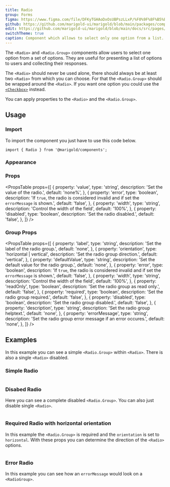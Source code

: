 ```yaml
---
title: Radio
group: Forms
figma: https://www.figma.com/file/DFKyTGHAoDxOsUBPszLLxP/%F0%9F%8F%B5%EF%B8%8FMarigold?node-id=467%3A332
github: https://github.com/marigold-ui/marigold/blob/main/packages/components/src/Radio/Radio.tsx
edit: https://github.com/marigold-ui/marigold/blob/main/docs/src/pages/components/radio.mdx
switchTheme: true
caption: Component which allows to select only one option from a list.
---
```


The `<Radio>` and `<Radio.Group>` components allow users to select one option from a set of options. They are useful for presenting a list of options to users and collecting their responses.

The `<Radio>` should never be used alone, there should always be at least two `<Radio>` from which you can choose. For that the `<Radio.Group>` should be wrapped around the `<Radio>`. If you want one option you could use the [`<Checkbox>`](/components/checkbox/) instead.

You can apply properties to the `<Radio>` and the `<Radio.Group>`.

<Preview>
  <SimpleRadio />
</Preview>

## Usage

### Import

To import the component you just have to use this code below.

```tsx onlyCode
import { Radio } from '@marigold/components';
```

### Appearance

<AppearanceTable component={title} />

### Props

<PropsTable
  props={[
    {
      property: 'value',
      type: 'string',
      description: 'Set the value of the radio.',
      default: 'none%',
    },
    {
      property: 'error',
      type: 'boolean',
      description:
        'If `true`, the radio is considered invalid and if set the `errorMessage` is shown.',
      default: 'false',
    },
    {
      property: 'width',
      type: 'string',
      description: 'Control the width of the field',
      default: '100%',
    },
    {
      property: 'disabled',
      type: 'boolean',
      description: 'Set the radio disabled.',
      default: 'false',
    },
  ]}
/>

### Group Props

<PropsTable
  props={[
    {
      property: 'label',
      type: 'string',
      description: 'Set the label of the radio group.',
      default: 'none',
    },
    {
      property: 'orientation',
      type: 'horizontal | vertical',
      description: 'Set the radio group direction.',
      default: 'vertical',
    },
    {
      property: 'defaultValue',
      type: 'string',
      description: 'Set the default value for the radio group.',
      default: 'none',
    },
    {
      property: 'error',
      type: 'boolean',
      description:
        'If `true`, the radio is considered invalid and if set the `errorMessage` is shown.',
      default: 'false',
    },
    {
      property: 'width',
      type: 'string',
      description: 'Control the width of the field',
      default: '100%',
    },
    {
      property: 'readOnly',
      type: 'boolean',
      description: 'Set the radio group as read only.',
      default: 'false',
    },
    {
      property: 'required',
      type: 'boolean',
      description: 'Set the radio group required.',
      default: 'false',
    },
    {
      property: 'disabled',
      type: 'boolean',
      description: 'Set the radio group disabled.',
      default: 'false',
    },
    {
      property: 'description',
      type: 'string',
      description: 'Set the radio group helptext.',
      default: 'none',
    },
    {
      property: 'errorMessage',
      type: 'string',
      description: 'Set the radio group error message if an error occures.',
      default: 'none',
    },
  ]}
/>

## Examples

In this example you can see a simple `<Radio.Group>` within `<Radio>`. There is also a single `<Radio>` disabled.

### Simple Radio

```tsx preview file=components/Radio/radio.demo.tsx

```

### Disabed Radio

Here you can see a complete disabled `<Radio.Group>`. You can also just disable single `<Radio>`.

```tsx preview file=components/Radio/radio-disabled.demo.tsx

```

### Required Radio with horizontal orientation

In this example the `<Radio.Group>` is required and the `orientation` is set to `horizontal`. With these props you can determine the direction of the `<Radio>` options.

```tsx preview file=components/Radio/radio-required.demo.tsx

```

### Error Radio

In this example you can see how an `errorMessage` would look on a `<RadioGroup>`.

```tsx preview file=components/Radio/radio-error.demo.tsx

```
